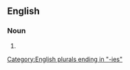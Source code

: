 ==English==

===Noun===
{{head|en|noun form}}

# {{plural of|hospitality|lang=en}}

[[Category:English plurals ending in "-ies"]]